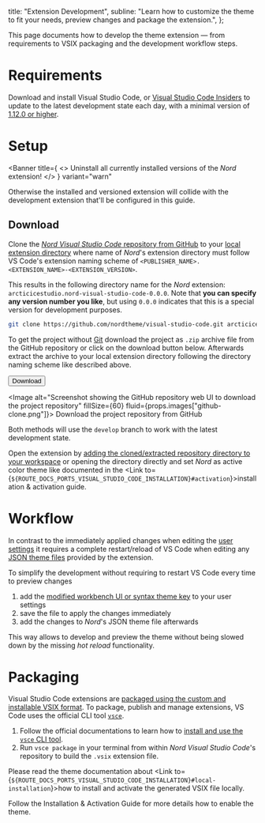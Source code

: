 <!--
Copyright (c) 2016-present Sven Greb <development@svengreb.de>
This source code is licensed under the MIT license found in the license file.
-->



  title: "Extension Development",
  subline: "Learn how to customize the theme to fit your needs, preview changes and package the extension.",
};

<ShrinkedWidth value={25}>

<SpaceBox mTop={4} mBottom={4}>
  <WindowCode />
</SpaceBox>

</ShrinkedWidth>

<ShrinkedWidth value={80}>

<WIPNotice />

This page documents how to develop the theme extension — from requirements to VSIX packaging and the development workflow steps.

# Requirements

Download and install Visual Studio Code, or [Visual Studio Code Insiders][vscode-insiders] to update to the latest development state each day, with a minimal version of [1.12.0 or higher][vscode-docs-rl-1.12.0].

# Setup

<Banner
  title={
    <>
      Uninstall all currently installed versions of the <em>Nord</em> extension!
    </>
  }
  variant="warn"
>
  Otherwise the installed and versioned extension will collide with the development extension that'll be configured in this guide.
</Banner>

## Download

Clone the [_Nord Visual Studio Code_ repository from GitHub][gh-repo] to your [local extension directory][vscode-docs-extdir] where name of _Nord_'s extension directory must follow VS Code's extension naming scheme of `<PUBLISHER_NAME>.<EXTENSION_NAME>-<EXTENSION_VERSION>`.

This results in the following directory name for the _Nord_ extension: `arcticicestudio.nord-visual-studio-code-0.0.0`. Note that **you can specify any version number you like**, but using `0.0.0` indicates that this is a special version for development purposes.

```sh
git clone https://github.com/nordtheme/visual-studio-code.git arcticicestudio.nord-visual-studio-code-0.0.0
```

To get the project without [Git][] download the project as `.zip` archive file from the GitHub repository or click on the download button below. Afterwards extract the archive to your local extension directory following the directory naming scheme like described above.

<Button href="https://github.com/nordtheme/visual-studio-code/archive/develop.zip">Download</Button>

<Image alt="Screenshot showing the GitHub repository web UI to download the project repository" fillSize={60} fluid={props.images["github-clone.png"]}>
  Download the project repository from GitHub
</Image>

Both methods will use the `develop` branch to work with the latest development state.

Open the extension by [adding the cloned/extracted repository directory to your workspace][vscode-docs-add-to-workspace] or opening the directory directly and set _Nord_ as active color theme like documented in the <Link to={`${ROUTE_DOCS_PORTS_VISUAL_STUDIO_CODE_INSTALLATION}#activation`}>installation & activation guide</Link>.

# Workflow

In contrast to the immediately applied changes when editing the [user settings][vscode-docs-settings] it requires a complete restart/reload of VS Code when editing any [JSON theme files][gh-tree-themes] provided by the extension.

To simplify the development without requiring to restart VS Code every time to preview changes

1. add the [modified workbench UI or syntax theme key][vscode-docs-colortheme-custom] to your user settings
2. save the file to apply the changes immediately
3. add the changes to _Nord_'s JSON theme file afterwards

This way allows to develop and preview the theme without being slowed down by the missing _hot reload_ functionality.

# Packaging

Visual Studio Code extensions are [packaged using the custom and installable VSIX format][vscode-docs-ext-vsixpack].
To package, publish and manage extensions, VS Code uses the official CLI tool [`vsce`][vscode-docs-ext-vsixpack].

1. Follow the official documentations to learn how to [install and use the `vsce` CLI tool][vscode-docs-ext-vsce-install].
2. Run `vsce package` in your terminal from within _Nord Visual Studio Code_'s repository to build the `.vsix` extension file.

Please read the theme documentation about <Link to={`${ROUTE_DOCS_PORTS_VISUAL_STUDIO_CODE_INSTALLATION}#local-installation`}>how to install and activate the generated VSIX file locally</Link>.

Follow the <Link to={ROUTE_DOCS_PORTS_VISUAL_STUDIO_CODE_INSTALLATION}>Installation & Activation Guide</Link> for more details how to enable the theme.

</ShrinkedWidth>

[gh-repo]: https://github.com/nordtheme/visual-studio-code
[gh-tree-themes]: https://github.com/nordtheme/visual-studio-code/blob/develop/themes
[git]: https://git-scm.com
[vscode-docs-add-to-workspace]: https://code.visualstudio.com/docs/editor/multi-root-workspaces#_adding-folders
[vscode-docs-colortheme-custom]: https://code.visualstudio.com/docs/getstarted/themes#_customizing-a-color-theme
[vscode-docs-ext-vsce-install]: https://code.visualstudio.com/api/working-with-extensions/publishing-extension#installation
[vscode-docs-ext-vsce]: https://code.visualstudio.com/api/working-with-extensions/publishing-extension#vsce
[vscode-docs-ext-vsixpack]: https://code.visualstudio.com/api/working-with-extensions/publishing-extension#packaging-extensions
[vscode-docs-extdir]: https://code.visualstudio.com/api/working-with-extensions/publishing-extension#your-extension-folder
[vscode-docs-rl-1.12.0]: https://code.visualstudio.com/updates/v1_12
[vscode-docs-settings]: https://code.visualstudio.com/docs/getstarted/settings
[vscode-insiders]: https://code.visualstudio.com/insiders
